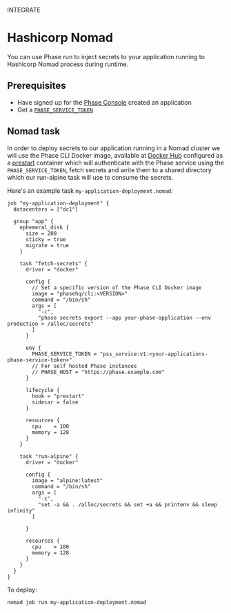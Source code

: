 

<Tag variant="small">INTEGRATE</Tag>

# Hashicorp Nomad

You can use Phase run to inject secrets to your application running to Hashicorp Nomad process during runtime.

## Prerequisites

- Have signed up for the [Phase Console](https://console.phase.dev) created an application
- Get a [`PHASE_SERVICE_TOKEN`](/console/tokens#service-tokens)

## Nomad task

In order to deploy secrets to our application running in a Nomad cluster we will use the Phase CLI Docker image, available at [Docker Hub](https://hub.docker.com/r/phasehq/cli/tags) configured as a [prestart](https://developer.hashicorp.com/nomad/docs/job-specification/lifecycle) container which will authenticate with the Phase service using the `PHASE_SERVICE_TOKEN`, fetch secrets and write them to a shared directory which our run-alpine task will use to consume the secrets.

Here's an example task `my-application-deployment.nomad`:

```hcl
job "my-application-deployment" {
  datacenters = ["dc1"]

  group "app" {
    ephemeral_disk {
      size = 200
      sticky = true
      migrate = true
    }

    task "fetch-secrets" {
      driver = "docker"

      config {
        // Set a specific version of the Phase CLI Docker image
        image = "phasehq/cli:<VERSION>"
        command = "/bin/sh"
        args = [
          "-c",
          "phase secrets export --app your-phase-application --env production > /alloc/secrets"
        ]
      }

      env {
        PHASE_SERVICE_TOKEN = "pss_service:v1:<your-applications-phase-service-token>"
        // For self hosted Phase instances
        // PHASE_HOST = "https://phase.example.com"
      }

      lifecycle {
        hook = "prestart"
        sidecar = false
      }

      resources {
        cpu    = 100
        memory = 128
      }
    }

    task "run-alpine" {
      driver = "docker"

      config {
        image = "alpine:latest"
        command = "/bin/sh"
        args = [
          "-c",
          "set -a && . /alloc/secrets && set +a && printenv && sleep infinity"
        ]

      }

      resources {
        cpu    = 100
        memory = 128
      }
    }
  }
}
```

To deploy:

```
nomad job run my-application-deployment.nomad
```
